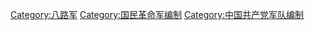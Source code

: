 [[Category:八路军|Category:八路军]]
[[Category:国民革命军编制|Category:国民革命军编制]]
[[Category:中国共产党军队编制|Category:中国共产党军队编制]]